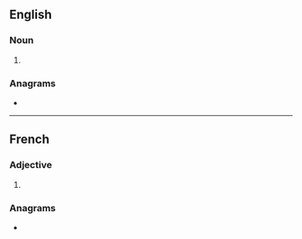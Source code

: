 ==English==

===Noun===
{{head|en|noun plural form}}

# {{plural of|azyme|lang=en}}

===Anagrams===
* {{anagrams|en|zymase}}

----

==French==

===Adjective===
{{head|fr|adjective form}}

# {{plural of|azyme|lang=fr}}

===Anagrams===
* {{l|fr|zymase}}
